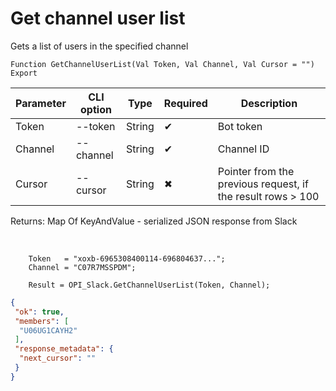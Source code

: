 ﻿---
sidebar_position: 2
---


# Get channel user list
 Gets a list of users in the specified channel



`Function GetChannelUserList(Val Token, Val Channel, Val Cursor = "") Export`

  | Parameter | CLI option | Type | Required | Description |
  |-|-|-|-|-|
  | Token | --token | String | &#x2714; | Bot token |
  | Channel | --channel | String | &#x2714; | Channel ID |
  | Cursor | --cursor | String | &#x2716; | Pointer from the previous request, if the result rows > 100 |

  
  Returns:  Map Of KeyAndValue - serialized JSON response from Slack

<br/>




```bsl title="1C:Enterprise/OneScript code example"
    Token   = "xoxb-6965308400114-696804637...";
    Channel = "C07R7MSSPDM";

    Result = OPI_Slack.GetChannelUserList(Token, Channel);
```
 



```json title="Result"
{
 "ok": true,
 "members": [
  "U06UG1CAYH2"
 ],
 "response_metadata": {
  "next_cursor": ""
 }
}
```
